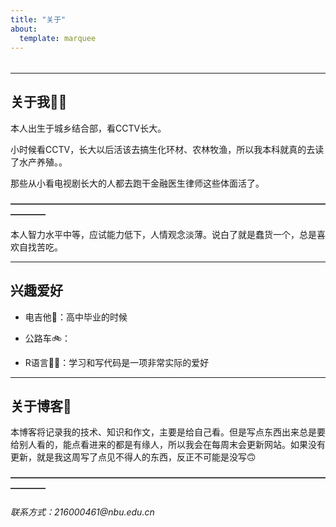 ```yaml
---
title: "关于"
about:
  template: marquee
---
```


###### 

------------------------------------------------------------------------

## 关于我🧑‍🎓

本人出生于城乡结合部，看CCTV长大。

小时候看CCTV，长大以后活该去搞生化环材、农林牧渔，所以我本科就真的去读了水产养殖。。

那些从小看电视剧长大的人都去跑干金融医生律师这些体面活了。

**------------------------------------------------------------------------------------------------------------------------**

本人智力水平中等，应试能力低下，人情观念淡薄。说白了就是蠢货一个，总是喜欢自找苦吃。

------------------------------------------------------------------------

## 兴趣爱好

-   电吉他🎸：高中毕业的时候

-   公路车🚲：

-   R语言👨‍💻：学习和写代码是一项非常实际的爱好

------------------------------------------------------------------------

## 关于博客🙂

本博客将记录我的技术、知识和作文，主要是给自己看。但是写点东西出来总是要给别人看的，能点看进来的都是有缘人，所以我会在每周末会更新网站。如果没有更新，就是我这周写了点见不得人的东西，反正不可能是没写🙃

**------------------------------------------------------------------------------------------------------------------------**

###### 联系方式*：216000461\@nbu.edu.cn*
